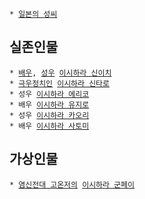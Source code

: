  * [[일본의 성씨]]

== 실존인물 ==
 * [[배우]], [[성우]] [[이시하라 신이치]]
 * [[극우]][[정치인]] [[이시하라 신타로]]
 * 성우 [[이시하라 에리코]]
 * 배우 [[이시하라 유지로]]
 * 성우 [[이시하라 카오리]]
 * 배우 [[이시하라 사토미]]

== 가상인물 ==
 * [[염신전대 고온저]]의 [[이시하라 군페이]] 
